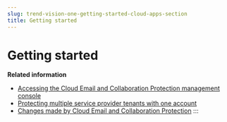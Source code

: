 ```yaml
---
slug: trend-vision-one-getting-started-cloud-apps-section
title: Getting started
---
```

# Getting started

**Related information**

- [Accessing the Cloud Email and Collaboration Protection management console](access-management-console.mdx)
- [Protecting multiple service provider tenants with one account](multiple-tenants-one-account.mdx)
- [Changes made by Cloud Email and Collaboration Protection](changes-made.mdx)
:::
